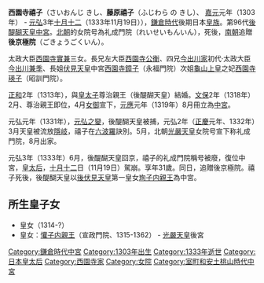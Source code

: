 '''西園寺禧子'''（さいおんじ きし、'''藤原禧子'''（ふじわら の きし）、 [[嘉元|嘉元]]元年（1303年） - [[元弘|元弘]]3年[[十月十二|十月十二]]（1333年11月19日）），[[鎌倉時代|鎌倉時代]]後期日本[[皇族|皇族]]。第96代[[後醍醐天皇|後醍醐天皇]][[中宮|中宮]]。[[北朝_(日本)|北朝]]的女院号為礼成門院（れいせいもんいん），死後，[[南朝_(日本)|南朝]]追贈'''後京極院'''（ごきょうごくいん）。

太政大臣[[西園寺實兼|西園寺實兼]]三女。長兄左大臣[[西園寺公衡|西園寺公衡]]、四兄[[菊亭家|今出川家]]初代·太政大臣[[今出川兼季|今出川兼季]]、長姐[[伏見天皇|伏見天皇]]中宮[[西園寺鏱子|西園寺鏱子]]（永福門院）次姐[[龜山天皇|龜山上皇]]之妃[[西園寺瑛子|西園寺瑛子]]（昭訓門院）。

[[正和_(日本)|正和]]2年（1313年），與[[皇太子|皇太子]]尊治親王（後醍醐天皇）結婚。[[文保|文保]]2年（1318年）2月、尊治親王即位，4月[[女御|女御]]宣下，[[元應|元應]]元年（1319年）8月冊立為[[中宮|中宮]]。

元弘元年（1331年），[[元弘之變|元弘之變]]，後醍醐天皇被捕，元弘2年（[[正慶|正慶]]元年、1332年）3月天皇被流放[[隱岐諸島|隱岐]]，禧子在[[六波羅|六波羅]]訣別。5月，北朝[[光嚴天皇|光嚴天皇]]女院号宣下称礼成門院，8月出家。

元弘3年（1333年）6月，後醍醐天皇回京，禧子的礼成門院稱号被廢，復位中宮，[[皇太后|皇太后]]，[[十月十二|十月十二]]日（11月19日）駕崩。享年31歲。同日，追贈後京極院。禧子死後，後醍醐天皇以[[後伏見天皇|後伏見天皇]]第一皇女[[珣子内親王|珣子内親王]]為中宮。

== 所生皇子女 ==

* 皇女（1314-?）
* 皇女：[[懽子内親王|懽子内親王]]（宣政門院、1315-1362） - [[光嚴天皇|光嚴天皇]]後宮

{{室町和安土桃山時代皇后}}
[[Category:鎌倉時代中宮|Category:鎌倉時代中宮]]
[[Category:1303年出生|Category:1303年出生]]
[[Category:1333年逝世|Category:1333年逝世]]
[[Category:日本皇太后|Category:日本皇太后]]
[[Category:西園寺家|Category:西園寺家]]
[[Category:女院|Category:女院]]
[[Category:室町和安土桃山時代中宮|Category:室町和安土桃山時代中宮]]